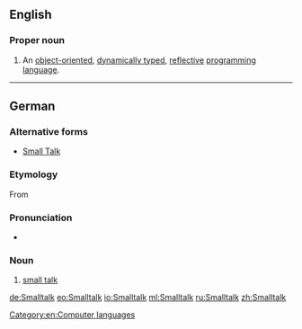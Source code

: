 {{also|small talk}}
==English==
{{wikipedia}}

===Proper noun===
{{en-proper noun}}

# {{context|computing|lang=en}} An [[object-oriented]], [[dynamically typed]], [[reflective]] [[programming language]].

[[Category:en:Computer languages]]

----

==German==

===Alternative forms===
* [[Small Talk]]

===Etymology===
From {{etyl|en|de}} {{term|small talk|lang=en}}

===Pronunciation===
* {{IPA|lang=de|/ˈsmɔltɔk/}}

===Noun===
{{de-noun|m|g2=n||Smalltalks}}

# [[small talk]]

[[de:Smalltalk]]
[[eo:Smalltalk]]
[[io:Smalltalk]]
[[ml:Smalltalk]]
[[ru:Smalltalk]]
[[zh:Smalltalk]]